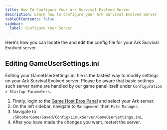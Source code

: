 ```yaml
---
title: How To Configure Your Ark Survival Evolved Server
description: Learn how to configure your Ark Survival Evolved Server 
tableOfContents: false
sidebar:
  label: Configure Your Server
---
```


Here's how you can locate the and edit the config file for your Ark Survival Evolved server.

## Editing GameUserSettings.ini
Editing your GameUserSettings.ini file is the fastest way to modify settings on your Ark Survival Evolved server. Please be aware that basic settings such server name are handled by our game panel itself under `Configuration > Startup Parameters`.
<Steps>
1. Firstly, login to the [Game Host Bros Panel](https://panel.gamehostbros.com/) and select your Ark server.
2. On the left sidebar, navigate to `Management` then `File Manager`.
3. Navigate to `/ShooterGame/Saved/Config/LinuxServer/GameUserSettings.ini`.
4. After you have made the changes you want, restart the server. 
</Steps>